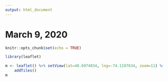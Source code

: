 ---
output: html_document
---
# March 9, 2020

```{r setup, include=FALSE}
knitr::opts_chunk$set(echo = TRUE)
```

``` {r echo=FALSE, warning=FALSE, message=FALSE}
library(leaflet)

m <- leaflet() %>% setView(lat=40.6974034, lng=-74.1197634, zoom=11) %>%
    addTiles()
m
```